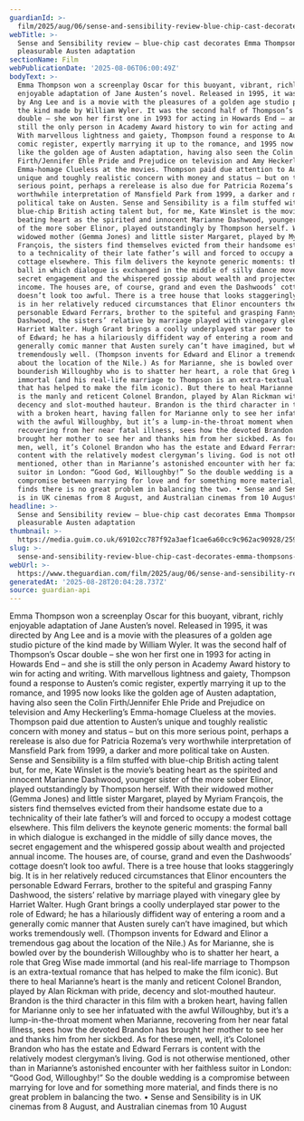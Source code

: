 ```yaml
---
guardianId: >-
  film/2025/aug/06/sense-and-sensibility-review-blue-chip-cast-decorates-emma-thompsons-pleasurable-austen-adaptation
webTitle: >-
  Sense and Sensibility review – blue-chip cast decorates Emma Thompson’s
  pleasurable Austen adaptation
sectionName: Film
webPublicationDate: '2025-08-06T06:00:49Z'
bodyText: >-
  Emma Thompson won a screenplay Oscar for this buoyant, vibrant, richly
  enjoyable adaptation of Jane Austen’s novel. Released in 1995, it was directed
  by Ang Lee and is a movie with the pleasures of a golden age studio picture of
  the kind made by William Wyler. It was the second half of Thompson’s Oscar
  double – she won her first one in 1993 for acting in Howards End – and she is
  still the only person in Academy Award history to win for acting and writing.
  With marvellous lightness and gaiety, Thompson found a response to Austen’s
  comic register, expertly marrying it up to the romance, and 1995 now looks
  like the golden age of Austen adaptation, having also seen the Colin
  Firth/Jennifer Ehle Pride and Prejudice on television and Amy Heckerling’s
  Emma-homage Clueless at the movies. Thompson paid due attention to Austen’s
  unique and toughly realistic concern with money and status – but on this more
  serious point, perhaps a rerelease is also due for Patricia Rozema’s very
  worthwhile interpretation of Mansfield Park from 1999, a darker and more
  political take on Austen. Sense and Sensibility is a film stuffed with
  blue-chip British acting talent but, for me, Kate Winslet is the movie’s
  beating heart as the spirited and innocent Marianne Dashwood, younger sister
  of the more sober Elinor, played outstandingly by Thompson herself. With their
  widowed mother (Gemma Jones) and little sister Margaret, played by Myriam
  François, the sisters find themselves evicted from their handsome estate due
  to a technicality of their late father’s will and forced to occupy a modest
  cottage elsewhere. This film delivers the keynote generic moments: the formal
  ball in which dialogue is exchanged in the middle of silly dance moves, the
  secret engagement and the whispered gossip about wealth and projected annual
  income. The houses are, of course, grand and even the Dashwoods’ cottage
  doesn’t look too awful. There is a tree house that looks staggeringly big. It
  is in her relatively reduced circumstances that Elinor encounters the
  personable Edward Ferrars, brother to the spiteful and grasping Fanny
  Dashwood, the sisters’ relative by marriage played with vinegary glee by
  Harriet Walter. Hugh Grant brings a coolly underplayed star power to the role
  of Edward; he has a hilariously diffident way of entering a room and a
  generally comic manner that Austen surely can’t have imagined, but which works
  tremendously well. (Thompson invents for Edward and Elinor a tremendous gag
  about the location of the Nile.) As for Marianne, she is bowled over by the
  bounderish Willoughby who is to shatter her heart, a role that Greg Wise made
  immortal (and his real-life marriage to Thompson is an extra-textual romance
  that has helped to make the film iconic). But there to heal Marianne’s heart
  is the manly and reticent Colonel Brandon, played by Alan Rickman with pride,
  decency and slot-mouthed hauteur. Brandon is the third character in this film
  with a broken heart, having fallen for Marianne only to see her infatuated
  with the awful Willoughby, but it’s a lump-in-the-throat moment when Marianne,
  recovering from her near fatal illness, sees how the devoted Brandon has
  brought her mother to see her and thanks him from her sickbed. As for these
  men, well, it’s Colonel Brandon who has the estate and Edward Ferrars is
  content with the relatively modest clergyman’s living. God is not otherwise
  mentioned, other than in Marianne’s astonished encounter with her faithless
  suitor in London: “Good God, Willoughby!” So the double wedding is a
  compromise between marrying for love and for something more material, and
  finds there is no great problem in balancing the two. • Sense and Sensibility
  is in UK cinemas from 8 August, and Australian cinemas from 10 August
headline: >-
  Sense and Sensibility review – blue-chip cast decorates Emma Thompson’s
  pleasurable Austen adaptation
thumbnail: >-
  https://media.guim.co.uk/69102cc787f92a3aef1cae6a60cc9c962ac90928/259_0_3308_2649/500.jpg
slug: >-
  sense-and-sensibility-review-blue-chip-cast-decorates-emma-thompsons-pleasurable-austen-adaptation
webUrl: >-
  https://www.theguardian.com/film/2025/aug/06/sense-and-sensibility-review-blue-chip-cast-decorates-emma-thompsons-pleasurable-austen-adaptation
generatedAt: '2025-08-28T20:04:28.737Z'
source: guardian-api
---
```

Emma Thompson won a screenplay Oscar for this buoyant, vibrant, richly enjoyable adaptation of Jane Austen’s novel. Released in 1995, it was directed by Ang Lee and is a movie with the pleasures of a golden age studio picture of the kind made by William Wyler. It was the second half of Thompson’s Oscar double – she won her first one in 1993 for acting in Howards End – and she is still the only person in Academy Award history to win for acting and writing. With marvellous lightness and gaiety, Thompson found a response to Austen’s comic register, expertly marrying it up to the romance, and 1995 now looks like the golden age of Austen adaptation, having also seen the Colin Firth/Jennifer Ehle Pride and Prejudice on television and Amy Heckerling’s Emma-homage Clueless at the movies. Thompson paid due attention to Austen’s unique and toughly realistic concern with money and status – but on this more serious point, perhaps a rerelease is also due for Patricia Rozema’s very worthwhile interpretation of Mansfield Park from 1999, a darker and more political take on Austen. Sense and Sensibility is a film stuffed with blue-chip British acting talent but, for me, Kate Winslet is the movie’s beating heart as the spirited and innocent Marianne Dashwood, younger sister of the more sober Elinor, played outstandingly by Thompson herself. With their widowed mother (Gemma Jones) and little sister Margaret, played by Myriam François, the sisters find themselves evicted from their handsome estate due to a technicality of their late father’s will and forced to occupy a modest cottage elsewhere. This film delivers the keynote generic moments: the formal ball in which dialogue is exchanged in the middle of silly dance moves, the secret engagement and the whispered gossip about wealth and projected annual income. The houses are, of course, grand and even the Dashwoods’ cottage doesn’t look too awful. There is a tree house that looks staggeringly big. It is in her relatively reduced circumstances that Elinor encounters the personable Edward Ferrars, brother to the spiteful and grasping Fanny Dashwood, the sisters’ relative by marriage played with vinegary glee by Harriet Walter. Hugh Grant brings a coolly underplayed star power to the role of Edward; he has a hilariously diffident way of entering a room and a generally comic manner that Austen surely can’t have imagined, but which works tremendously well. (Thompson invents for Edward and Elinor a tremendous gag about the location of the Nile.) As for Marianne, she is bowled over by the bounderish Willoughby who is to shatter her heart, a role that Greg Wise made immortal (and his real-life marriage to Thompson is an extra-textual romance that has helped to make the film iconic). But there to heal Marianne’s heart is the manly and reticent Colonel Brandon, played by Alan Rickman with pride, decency and slot-mouthed hauteur. Brandon is the third character in this film with a broken heart, having fallen for Marianne only to see her infatuated with the awful Willoughby, but it’s a lump-in-the-throat moment when Marianne, recovering from her near fatal illness, sees how the devoted Brandon has brought her mother to see her and thanks him from her sickbed. As for these men, well, it’s Colonel Brandon who has the estate and Edward Ferrars is content with the relatively modest clergyman’s living. God is not otherwise mentioned, other than in Marianne’s astonished encounter with her faithless suitor in London: “Good God, Willoughby!” So the double wedding is a compromise between marrying for love and for something more material, and finds there is no great problem in balancing the two. • Sense and Sensibility is in UK cinemas from 8 August, and Australian cinemas from 10 August
